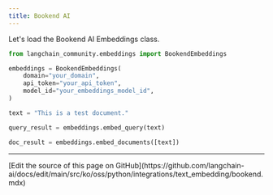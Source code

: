 ```yaml
---
title: Bookend AI
---
```


Let's load the Bookend AI Embeddings class.

```python
from langchain_community.embeddings import BookendEmbeddings
```

```python
embeddings = BookendEmbeddings(
    domain="your_domain",
    api_token="your_api_token",
    model_id="your_embeddings_model_id",
)
```

```python
text = "This is a test document."
```

```python
query_result = embeddings.embed_query(text)
```

```python
doc_result = embeddings.embed_documents([text])
```

---

<Callout icon="pen-to-square" iconType="regular">
  [Edit the source of this page on GitHub](https://github.com/langchain-ai/docs/edit/main/src/ko/oss/python/integrations/text_embedding/bookend.mdx)
</Callout>
